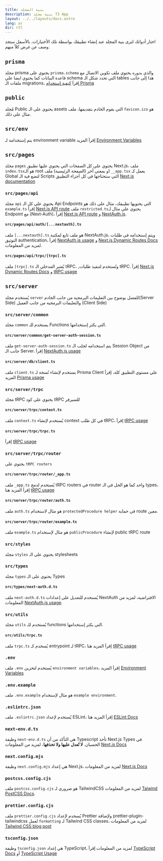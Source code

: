 ```yaml
---
title: بنية المجلد
description: بنية مجلد T3 App
layout: ../../layouts/docs.astro
lang: ar
dir: rtl
---
```



اختار أدواتك لترى بنية المجلد عند إنشاء تطبيقك بواسطة تلك الأختيارات. بالأسفل ستجد وصف عن غرض كلاً منهم.

<Form />

<Diagram />

<div data-components="prisma">

## `prisma`

مجلد prisma يحتوي على `prisma.schema` والذي بدوره يحتوي ملف تكوين الاتصال مع قاعدة البيانات كما يحتوي ايضا علي schema التي تحدد شكل الـ tables هذا إلى جانب ملفات الـ migrations، إقراَ [كيفية إستخدام Prisma](/en/usage/prisma)

## `public`

مُجلد Public يحتوي على الـ assets التي يقوم الخادم بتقديمها، ملف `favicon.ico` هو مثال على ذلك.

## `src/env`

يتم إستخدامة لـ environment variable إقرأ المزيد [Environment Variables](usage/env-variables)

## `src/pages`

مجلد `pages` يحتوي علي كل الصفحات التي يحتوي عليها تطبيق Next.js، ملف `index.tsx`هو الـ root او بمعني أخر (الصفحة الرئيسية)
ملف `__app.tsx` يعمل كـ Global لتضع فية الـ Scripts التي ستحتاجها في كل أجزاء التطبيق [Next.js documentation](https://nextjs.org/docs/basic-features/pages)

</div>
<div data-components="nextauth trpc">

### `src/pages/api`

مجلد `api` يحتوي علي كل الـ Api Endpoints التي يحتويها تطبيقك، مثال على ذلك هو `example.ts` إقرأ [Next.js API route](https://nextjs.org/docs/api-routes/introduction)
ملف `restricted.ts`يحتوي علي مثال لـ Endpoint مع (Next-Auth)، إقرأ [Next.js API route](https://nextjs.org/docs/api-routes/introduction) و [NextAuth.js](https://next-auth.js.org/).

</div>
<div data-components="nextauth">

#### `src/pages/api/auth/[...nextauth].ts`

ملف `[...nextauth].ts` هو ملف تابع لمكتبة NextAuth.js، ويتم إستخدامه في طلبات التوثيق authentication، إقرأ [NextAuth.js usage](usage/next-auth) و [Next.js Dynamic Routes Docs](https://nextjs.org/docs/routing/dynamic-routes) لمزيد من المعلومات.

</div>
<div data-components="trpc">

#### `src/pages/api/trpc/[trpc].ts`

ملف `[trpc].ts` يُعتبر المدخلي الـ tRPC، ,وتُستخدم لتنفيذ طلبات tRPC.
إقرأ [Next.js Dynamic Routes Docs](https://nextjs.org/docs/routing/dynamic-routes) و
[tRPC usage](usage/trpc#-pagesapitrpctrpcts)

</div>
<div data-components="trpc prisma">

## `src/server`

يُستخدم مجلد `server` للفصل بوضوح بين التعليمات البرمجية من جانب الخادم(Server Side) والتعليمات البرمجية من جانب العميل (Client Side)

</div>
<div data-components="nextauth+trpc">

### `src/server/common`

مجلد `common` يستخدم للـ Functions التي يكثر إستخدامها.

</div>
<div data-components="nextauth+trpc">

#### `src/server/common/get-server-auth-session.ts`

ملف `get-server-auth-session.ts` يتم استخدامه لجلب الـ Session Object من جانب الـ Server. إقرأ [NextAuth.js usage](usage/next-auth#usage-with-trpc)

</div>
<div data-components="prisma">

#### `src/server/db/client.ts`

ملف `client.ts` يستخدم لإنشاء نُسخة لـ Prisma Client علي مستوي التطبيق كلة، إقرأ المزيد [Prisma usage](usage/prisma#prisma-client)

</div>
<div data-components="trpc">

### `src/server/trpc`

مجلد tRPC يحتوي على كود tRPC للسيرفر

</div>
<div data-components="trpc">

#### `src/server/trpc/context.ts`

ملف `context.ts` يُستخدم لإنشاء context في كل طلب tRPC، إقرأ [tRPC usage](usage/trpc#-servertrpccontextts)

</div>
<div data-components="trpc">

#### `src/server/trpc/trpc.ts`

إقرأ [tRPC usage](usage/trpc#-servertrpctrpcts)

</div>
<div data-components="trpc">

### `src/server/trpc/router`

يحتوي على `tRPC routers`

</div>
<div data-components="trpc">

#### `src/server/trpc/router/_app.ts`

ملف `_app.ts` يُستخدم لدمج tRPC routers في router واحد كما هو الحل في الـ types، إقرأ المزيد هنا [tRPC usage](usage/trpc#-servertrpcrouterts)

</div>
<div data-components="nextauth+trpc">

#### `src/server/trpc/router/auth.ts`

ملف `auth.ts` هو مثال لاستخدام `protectedProcedure helper` في حماية route معين.

</div>
<div data-components="trpc">

#### `src/server/trpc/router/example.ts`

ملف `example.ts` هو مثال لإستخدام `publicProcedure` لإنشاء public tRPC route

</div>
<div>

### `src/styles`

مجلد `styles` يحتوي على الـ stylesheets

</div>
<div data-components="nextauth">

### `src/types`

مجلد `types` يحتوي على الـ Types

</div>
<div data-components="nextauth">

#### `src/types/next-auth.d.ts`

ملف `next-auth.d.ts` يُسنخدم للتعديل على إعدادات NextAuth الافتراضية، لمزيد من المعلومات [NextAuth.js usage](usage/next-auth#inclusion-of-userid-on-the-session).

</div>
<div data-components="trpc">

### `src/utils`

مجلد `utils` يُستخدم للـ functions التي يكثر إستخدامها.

</div>
<div data-components="trpc">

#### `src/utils/trpc.ts`

ملف `trpc.ts` يُسخدم كـ entrypoint لـ tRPC، إقرأ المزيد هنا [tRPC usage](usage/trpc#-utilstrpcts)

</div>
<div>

### `.env`

ملف `.env` يُستخدم لتخزين `environment variables`، إقرأ المزيد [Environment Variables](usage/env-variables)

</div>
<div>

### `.env.example`

ملف `.env.example` هو مثال لإستخدام `example environment`.

</div>
<div>

### `.eslintrc.json`

ملف `.eslintrc.json` يٌستخدم لإعداد ESLint، إقرأ المزيد هنا [ESLint Docs](https://eslint.org/docs/latest/user-guide/configuring/configuration-files)

</div>
<div>

### `next-env.d.ts`

وظيفة `next-env.d.ts` هي التأكد من أن Typescript تأخذ Next.js Types في الحسبان. **لا تُعدل عليها ولا تحذفها**، لمزيد من المعلومات [Next.js Docs](https://nextjs.org/docs/basic-features/typescript#existing-projects)

</div>
<div>

### `next.config.mjs`

وظيفة `next.config.mjs` هي إعداد Next.js، لمزيد من المعلومات [Next.js Docs](https://nextjs.org/docs/api-reference/next.config.js/introduction)

</div>
<div data-components="tailwind">

### `postcss.config.cjs`

ملف `postcss.config.cjs` هو ضروري لـ TailwindCSS لمزيد من المعلومات [Taiwind PostCSS Docs](https://tailwindcss.com/docs/installation/using-postcss).

</div>
<div data-components="tailwind">

### `prettier.config.cjs`

ملف `prettier.config.cjs` يُسخدم لإعداد Prettier ولإضافة prettier-plugin-tailwindcss لعمل `formatting` لـ Tailwind CSS classes، لمزيد من المعلومات [Tailwind CSS blog post](https://tailwindcss.com/blog/automatic-class-sorting-with-prettier)

</div>
<div>

### `tsconfig.json`

وظيفة `tsconfig.json` هي إعداد TypeScript، لمزيد من المعلومات إقرأ [TypeScript Docs](https://www.typescriptlang.org/docs/handbook/tsconfig-json.html) أو [TypeScript Usage](usage/typescript)

</div>
